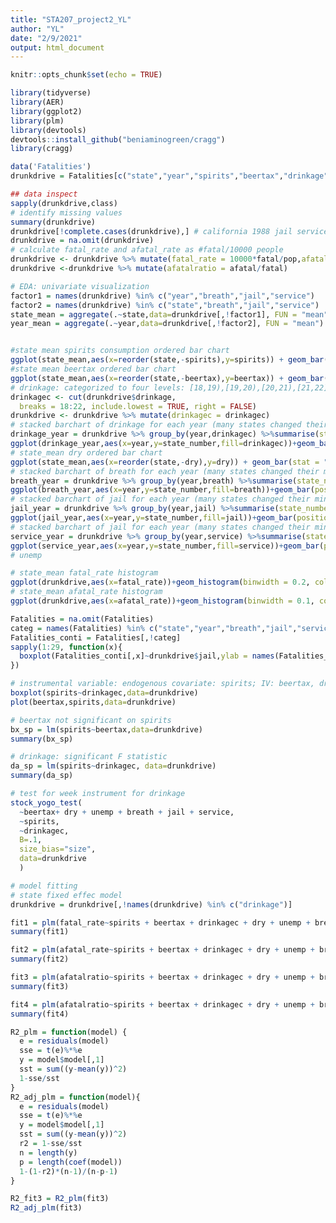 ```yaml
---
title: "STA207_project2_YL"
author: "YL"
date: "2/9/2021"
output: html_document
---
```


```r
knitr::opts_chunk$set(echo = TRUE)
```

```r
library(tidyverse)
library(AER)
library(ggplot2)
library(plm)
library(devtools)
devtools::install_github("beniaminogreen/cragg")
library(cragg)
```

```r
data('Fatalities')
drunkdrive = Fatalities[c("state","year","spirits","beertax","drinkage","dry","breath","jail","service","fatal","nfatal","afatal","pop","unemp")]
```

```r
## data inspect
sapply(drunkdrive,class)
# identify missing values
summary(drunkdrive)
drunkdrive[!complete.cases(drunkdrive),] # california 1988 jail service
drunkdrive = na.omit(drunkdrive)
# calculate fatal_rate and afatal_rate as #fatal/10000 people
drunkdrive <- drunkdrive %>% mutate(fatal_rate = 10000*fatal/pop,afatal_rate = 10000*afatal/pop)
drunkdrive <-drunkdrive %>% mutate(afatalratio = afatal/fatal)
```

```r
# EDA: univariate visualization
factor1 = names(drunkdrive) %in% c("year","breath","jail","service")
factor2 = names(drunkdrive) %in% c("state","breath","jail","service")
state_mean = aggregate(.~state,data=drunkdrive[,!factor1], FUN = "mean")
year_mean = aggregate(.~year,data=drunkdrive[,!factor2], FUN = "mean")


#state mean spirits consumption ordered bar chart
ggplot(state_mean,aes(x=reorder(state,-spirits),y=spirits)) + geom_bar(stat = "identity",fill = "steelblue")+theme(axis.text.x = element_text(angle=45))
#state mean beertax ordered bar chart
ggplot(state_mean,aes(x=reorder(state,-beertax),y=beertax)) + geom_bar(stat = "identity",fill = "steelblue")+theme(axis.text.x = element_text(angle=45))
# drinkage: categorized to four levels: [18,19),[19,20),[20,21),[21,22])
drinkagec <- cut(drunkdrive$drinkage,
  breaks = 18:22, include.lowest = TRUE, right = FALSE)
drunkdrive <- drunkdrive %>% mutate(drinkagec = drinkagec)
# stacked barchart of drinkage for each year (many states changed their min. drinking age over yers)
drinkage_year = drunkdrive %>% group_by(year,drinkagec) %>%summarise(state_number = n())
ggplot(drinkage_year,aes(x=year,y=state_number,fill=drinkagec))+geom_bar(position="Fill",stat="identity") + labs(y="Percent of states", legend = "Minium drinking age") + scale_fill_brewer(palette="Blues")
# state_mean dry ordered bar chart
ggplot(state_mean,aes(x=reorder(state,-dry),y=dry)) + geom_bar(stat = "identity",fill = "steelblue")+theme(axis.text.x = element_text(angle=45))
# stacked barchart of breath for each year (many states changed their min. drinking age over yers)
breath_year = drunkdrive %>% group_by(year,breath) %>%summarise(state_number = n())
ggplot(breath_year,aes(x=year,y=state_number,fill=breath))+geom_bar(position="Fill",stat="identity") + labs(y="Percent of states", legend = "Prelim breath test law?") + scale_fill_brewer(palette="Blues")
# stacked barchart of jail for each year (many states changed their min. drinking age over yers)
jail_year = drunkdrive %>% group_by(year,jail) %>%summarise(state_number = n())
ggplot(jail_year,aes(x=year,y=state_number,fill=jail))+geom_bar(position="Fill",stat="identity") + labs(y="Percent of states", legend = "Mandatory jail sentence?") + scale_fill_brewer(palette="Blues")
# stacked barchart of jail for each year (many states changed their min. drinking age over yers)
service_year = drunkdrive %>% group_by(year,service) %>%summarise(state_number = n())
ggplot(service_year,aes(x=year,y=state_number,fill=service))+geom_bar(position="Fill",stat="identity") + labs(y="Percent of states", legend = "Mandatory community service?") + scale_fill_brewer(palette="Blues")
# unemp

# state_mean fatal_rate histogram
ggplot(drunkdrive,aes(x=fatal_rate))+geom_histogram(binwidth = 0.2, color='steelblue',fill='steelblue1')
# state_mean afatal_rate histogram
ggplot(drunkdrive,aes(x=afatal_rate))+geom_histogram(binwidth = 0.1, color='steelblue',fill='steelblue1')

Fatalities = na.omit(Fatalities)
categ = names(Fatalities) %in% c("state","year","breath","jail","service")
Fatalities_conti = Fatalities[,!categ]
sapply(1:29, function(x){
  boxplot(Fatalities_conti[,x]~drunkdrive$jail,ylab = names(Fatalities_conti)[x])
})

```

```r
# instrumental variable: endogenous covariate: spirits; IV: beertax, drinkage
boxplot(spirits~drinkagec,data=drunkdrive)
plot(beertax,spirits,data=drunkdrive)

# beertax not significant on spirits
bx_sp = lm(spirits~beertax,data=drunkdrive)
summary(bx_sp)

# drinkage: significant F statistic
da_sp = lm(spirits~drinkagec, data=drunkdrive)
summary(da_sp)

# test for week instrument for drinkage
stock_yogo_test(
  ~beertax+ dry + unemp + breath + jail + service,
  ~spirits,
  ~drinkagec,
  B=.1,
  size_bias="size",
  data=drunkdrive
  )

```

```r
# model fitting
# state fixed effec model
drunkdrive = drunkdrive[,!names(drunkdrive) %in% c("drinkage")]

fit1 = plm(fatal_rate~spirits + beertax + drinkagec + dry + unemp + breath + jail + service,data=drunkdrive,index=c("state","year"),model="within")
summary(fit1)

fit2 = plm(afatal_rate~spirits + beertax + drinkagec + dry + unemp + breath + jail + service,data=drunkdrive,index=c("state","year"),model="within")
summary(fit2)

fit3 = plm(afatalratio~spirits + beertax + drinkagec + dry + unemp + breath + jail + service, data=drunkdrive, index=c("state","year"),model="within")
summary(fit3)

fit4 = plm(afatalratio~spirits + beertax + drinkagec + dry + unemp + breath + jail + service|.-jail-service+lag(jail,1)+lag(service,1), data=drunkdrive, index=c("state","year"),model="within")
summary(fit4)

R2_plm = function(model) {
  e = residuals(model)
  sse = t(e)%*%e
  y = model$model[,1]
  sst = sum((y-mean(y))^2)
  1-sse/sst
}
R2_adj_plm = function(model){
  e = residuals(model)
  sse = t(e)%*%e
  y = model$model[,1]
  sst = sum((y-mean(y))^2)
  r2 = 1-sse/sst
  n = length(y)
  p = length(coef(model))
  1-(1-r2)*(n-1)/(n-p-1)
}

R2_fit3 = R2_plm(fit3)
R2_adj_plm(fit3)


```


